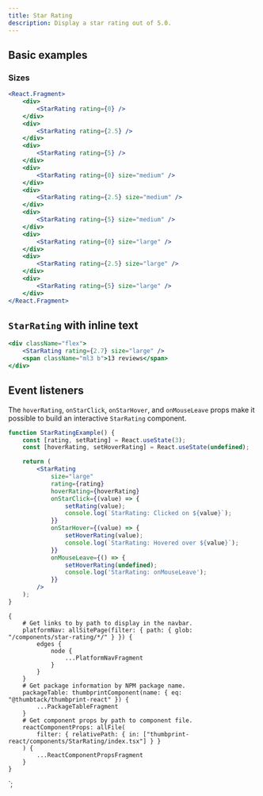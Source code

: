```yaml
---
title: Star Rating
description: Display a star rating out of 5.0.
---
```



<ComponentHeader data={props.data} />

## Basic examples

### Sizes

```jsx
<React.Fragment>
    <div>
        <StarRating rating={0} />
    </div>
    <div>
        <StarRating rating={2.5} />
    </div>
    <div>
        <StarRating rating={5} />
    </div>
    <div>
        <StarRating rating={0} size="medium" />
    </div>
    <div>
        <StarRating rating={2.5} size="medium" />
    </div>
    <div>
        <StarRating rating={5} size="medium" />
    </div>
    <div>
        <StarRating rating={0} size="large" />
    </div>
    <div>
        <StarRating rating={2.5} size="large" />
    </div>
    <div>
        <StarRating rating={5} size="large" />
    </div>
</React.Fragment>
```

## `StarRating` with inline text

```jsx
<div className="flex">
    <StarRating rating={2.7} size="large" />
    <span className="ml3 b">13 reviews</span>
</div>
```

## Event listeners

The `hoverRating`, `onStarClick`, `onStarHover`, and `onMouseLeave` props make it possible to build an interactive `StarRating` component.

```jsx
function StarRatingExample() {
    const [rating, setRating] = React.useState(3);
    const [hoverRating, setHoverRating] = React.useState(undefined);

    return (
        <StarRating
            size="large"
            rating={rating}
            hoverRating={hoverRating}
            onStarClick={(value) => {
                setRating(value);
                console.log(`StarRating: Clicked on ${value}`);
            }}
            onStarHover={(value) => {
                setHoverRating(value);
                console.log(`StarRating: Hovered over ${value}`);
            }}
            onMouseLeave={() => {
                setHoverRating(undefined);
                console.log('StarRating: onMouseLeave');
            }}
        />
    );
}
```

<ComponentFooter data={props.data} />

    {
        # Get links to by path to display in the navbar.
        platformNav: allSitePage(filter: { path: { glob: "/components/star-rating/*/" } }) {
            edges {
                node {
                    ...PlatformNavFragment
                }
            }
        }
        # Get package information by NPM package name.
        packageTable: thumbprintComponent(name: { eq: "@thumbtack/thumbprint-react" }) {
            ...PackageTableFragment
        }
        # Get component props by path to component file.
        reactComponentProps: allFile(
            filter: { relativePath: { in: ["thumbprint-react/components/StarRating/index.tsx"] } }
        ) {
            ...ReactComponentPropsFragment
        }
    }
`;
